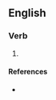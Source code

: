 ==English==

===Verb===
{{en-verb|stotts|stottin|stotted}}

# {{Geordie}} {{alternative spelling of|[[stot]]}}

====References====
* {{R:Todds Geordie 1977}}